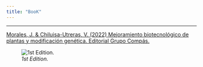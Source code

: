 ```yaml
---
title: "BooK"
---
```

___

[Morales, J. & Chiluisa-Utreras, V. (2022) Mejoramiento biotecnológico de plantas y modificación genética. Editorial Grupo Compás.](https://www.google.com/url?sa=t&rct=j&q=&esrc=s&source=web&cd=&cad=rja&uact=8&ved=2ahUKEwjT_qipkJv_AhUbTDABHQnJBcQQFnoECAwQAQ&url=http%3A%2F%2F142.93.18.15%3A8080%2Fjspui%2Fbitstream%2F123456789%2F794%2F1%2FGENNBIO_JMorales_Libro_2022%2520%25281%2529.pdf&usg=AOvVaw23645rIb6ZYxKF6J2H7I-r)

![*1st Edition.*](C:\Users\Dell\Desktop\GENNBIO.github.io\Book.jpg)